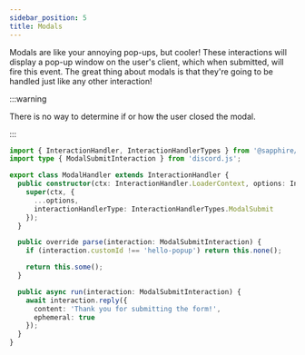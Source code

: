```yaml
---
sidebar_position: 5
title: Modals
---
```


Modals are like your annoying pop-ups, but cooler! These interactions will display a pop-up window on the user's client,
which when submitted, will fire this event. The great thing about modals is that they're going to be handled just like
any other interaction!

:::warning

There is no way to determine if or how the user closed the modal.

:::

```typescript ts2esm2cjs
import { InteractionHandler, InteractionHandlerTypes } from '@sapphire/framework';
import type { ModalSubmitInteraction } from 'discord.js';

export class ModalHandler extends InteractionHandler {
  public constructor(ctx: InteractionHandler.LoaderContext, options: InteractionHandler.Options) {
    super(ctx, {
      ...options,
      interactionHandlerType: InteractionHandlerTypes.ModalSubmit
    });
  }

  public override parse(interaction: ModalSubmitInteraction) {
    if (interaction.customId !== 'hello-popup') return this.none();

    return this.some();
  }

  public async run(interaction: ModalSubmitInteraction) {
    await interaction.reply({
      content: 'Thank you for submitting the form!',
      ephemeral: true
    });
  }
}
```
